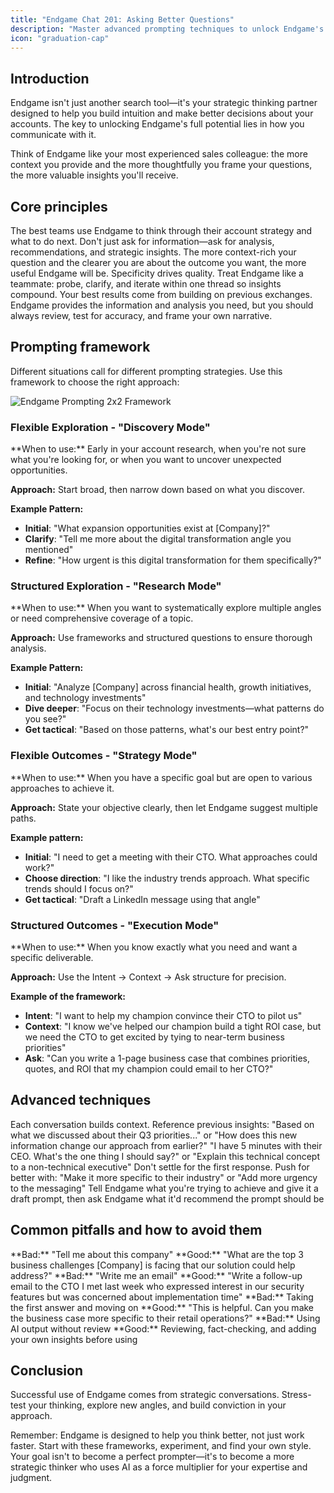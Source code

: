 ```yaml
---
title: "Endgame Chat 201: Asking Better Questions"
description: "Master advanced prompting techniques to unlock Endgame's full potential"
icon: "graduation-cap"
---
```


## Introduction

Endgame isn't just another search tool—it's your strategic thinking partner designed to help you build intuition and make better decisions about your accounts. The key to unlocking Endgame's full potential lies in how you communicate with it.

Think of Endgame like your most experienced sales colleague: the more context you provide and the more thoughtfully you frame your questions, the more valuable insights you'll receive.

## Core principles

<CardGroup cols={2}>
  <Card title="AI helps you think, not just do" icon="brain">
    The best teams use Endgame to think through their account strategy and what to do next. Don't just ask for information—ask for analysis, recommendations, and strategic insights.
  </Card>
  <Card title="You'll get what you ask for" icon="lightbulb">
    The more context-rich your question and the clearer you are about the outcome you want, the more useful Endgame will be. Specificity drives quality.
  </Card>
  <Card title="Conversation, not just search" icon="messages-square">
    Treat Endgame like a teammate: probe, clarify, and iterate within one thread so insights compound. Your best results come from building on previous exchanges.
  </Card>
  <Card title="Human judgment matters" icon="search-check">
    Endgame provides the information and analysis you need, but you should always review, test for accuracy, and frame your own narrative.
  </Card>
</CardGroup>

## Prompting framework

Different situations call for different prompting strategies. Use this framework to choose the right approach:

<Frame caption="Choose your prompting strategy based on clarity of exploration and desired outcomes">
  <img
    src="/images/Endgame_Prompting_2x2.png"
    alt="Endgame Prompting 2x2 Framework"
    className="rounded-lg"
  />
</Frame>

### Flexible Exploration - "Discovery Mode"

<Card>
  **When to use:** Early in your account research, when you're not sure what you're looking for, or when you want to uncover unexpected opportunities.

  **Approach:** Start broad, then narrow down based on what you discover.

  **Example Pattern:**

  - **Initial**: "What expansion opportunities exist at [Company]?"
  - **Clarify**: "Tell me more about the digital transformation angle you mentioned"
  - **Refine**: "How urgent is this digital transformation for them specifically?"
</Card>

### Structured Exploration - "Research Mode"

<Card>
  **When to use:** When you want to systematically explore multiple angles or need comprehensive coverage of a topic.

  **Approach:** Use frameworks and structured questions to ensure thorough analysis.

  **Example Pattern:**

  - **Initial**: "Analyze [Company] across financial health, growth initiatives, and technology investments"
  - **Dive deeper**: "Focus on their technology investments—what patterns do you see?"
  - **Get tactical**: "Based on those patterns, what's our best entry point?"
</Card>

### Flexible Outcomes - "Strategy Mode"

<Card>
  **When to use:** When you have a specific goal but are open to various approaches to achieve it.

  **Approach:** State your objective clearly, then let Endgame suggest multiple paths.

  **Example pattern:**

  - **Initial**: "I need to get a meeting with their CTO. What approaches could work?"
  - **Choose direction**: "I like the industry trends approach. What specific trends should I focus on?"
  - **Get tactical**: "Draft a LinkedIn message using that angle"
</Card>

### Structured Outcomes - "Execution Mode"

<Card>
  **When to use:** When you know exactly what you need and want a specific deliverable.

  **Approach:** Use the Intent → Context → Ask structure for precision.

  **Example of the framework:**

  - **Intent**: "I want to help my champion convince their CTO to pilot us"
  - **Context**: "I know we've helped our champion build a tight ROI case, but we need the CTO to get excited by tying to near-term business priorities"
  - **Ask**: "Can you write a 1-page business case that combines priorities, quotes, and ROI that my champion could email to her CTO?"
</Card>

## Advanced techniques

<Steps>
  <Step title="Building context over time">
    Each conversation builds context. Reference previous insights: "Based on what we discussed about their Q3 priorities..." or "How does this new information change our approach from earlier?"
  </Step>
  <Step title="Using constraints creatively">
    "I have 5 minutes with their CEO. What's the one thing I should say?" or "Explain this technical concept to a non-technical executive"
  </Step>
  <Step title="Iterative refinement">
    Don't settle for the first response. Push for better with: "Make it more specific to their industry" or "Add more urgency to the messaging"
  </Step>
  <Step title="Ask Endgame for help">
    Tell Endgame what you're trying to achieve and give it a draft prompt, then ask Endgame what it'd recommend the prompt should be
  </Step>
</Steps>

## Common pitfalls and how to avoid them

<Tabs>
  <Tab title="Pitfall 1: Being too vague">
    <Warning>
      **Bad:** "Tell me about this company"
    </Warning>
    <Check>
      **Good:** "What are the top 3 business challenges [Company] is facing that our solution could help address?"
    </Check>
  </Tab>
  <Tab title="Pitfall 2: Not providing context">
    <Warning>
      **Bad:** "Write me an email"
    </Warning>
    <Check>
      **Good:** "Write a follow-up email to the CTO I met last week who expressed interest in our security features but was concerned about implementation time"
    </Check>
  </Tab>
  <Tab title="Pitfall 3: Accepting first responses">
    <Warning>
      **Bad:** Taking the first answer and moving on
    </Warning>
    <Check>
      **Good:** "This is helpful. Can you make the business case more specific to their retail operations?"
    </Check>
  </Tab>
  <Tab title="Pitfall 4: Forgetting the human element">
    <Warning>
      **Bad:** Using AI output without review
    </Warning>
    <Check>
      **Good:** Reviewing, fact-checking, and adding your own insights before using
    </Check>
  </Tab>
</Tabs>

## Conclusion

Successful use of Endgame comes from strategic conversations. Stress-test your thinking, explore new angles, and build conviction in your approach.

Remember: Endgame is designed to help you think better, not just work faster. Start with these frameworks, experiment, and find your own style. Your goal isn't to become a perfect prompter—it's to become a more strategic thinker who uses AI as a force multiplier for your expertise and judgment.